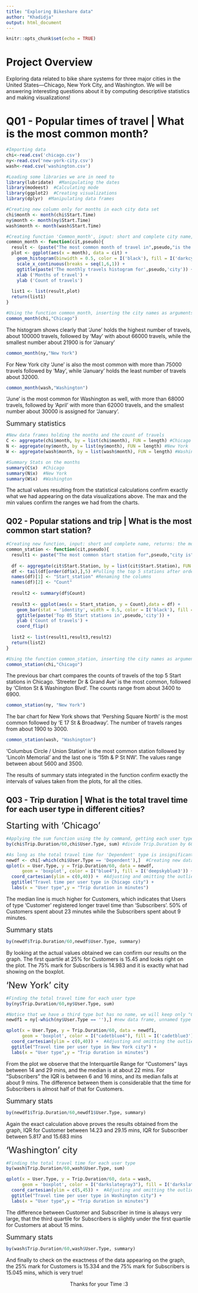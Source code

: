 ```yaml
---
title: "Exploring Bikeshare data"
author: "Khadidja"
output: html_document
---
```


```r
knitr::opts_chunk$set(echo = TRUE)
```

# Project Overview
Exploring data related to bike share systems for three major cities in the United States—Chicago, New York City, and Washington.
We will be answering interesting questions about it by computing descriptive statistics and making visualizations!

# Q01 - Popular times of travel | What is the most common month?


```r
#Importing data
chi<-read.csv('chicago.csv')
ny<-read.csv('new-york-city.csv')
wash<-read.csv('washington.csv')

#Loading some libraries we are in need to
library(lubridate)  #Manipulating the dates
library(modeest)  #Calculating mode
library(ggplot2)  #Creating visualizations
library(dplyr)  #Manipulating data frames

#Creating new column only for months in each city data set
chi$month <- month(chi$Start.Time) 
ny$month <- month(ny$Start.Time)
wash$month <- month(wash$Start.Time)

#Creating function 'Common_month', input: short and complete city name, returns: the most common month + data visualization
common_month <- function(cit,pseudo){
  result <- (paste("The most common month of travel in",pseudo,"is the month number:",mfv(cit$month)))  #mfv() finds the most frequent value
  plot <- ggplot(aes(x = month), data = cit) +
    geom_histogram(binwidth = 0.5, color = I('black'), fill = I('darkcyan')) +
    scale_x_continuous(breaks = seq(1,6,1)) +
    ggtitle(paste('The monthly travels histogram for',pseudo,'city')) +
    xlab ('Months of travel') +
    ylab ('Count of travels')
  
  list1 <- list(result,plot)
  return(list1)
}

```

```r
#Using the function common_month, inserting the city names as arguments
common_month(chi,"Chicago")
```



The histogram shows clearly that 'June' holds the highest number of travels, about 100000 travels, followed by 'May' with about 66000 travels, while the smallest number about 21900 is for 'January'
```r
common_month(ny,"New York")
```

For New York city 'June' is also the most common with more than 75000 travels followed by 'May', while 'January' holds the least number of travels about 32000.
```r
common_month(wash,"Washington")
```


'June' is the most common for Washington as well, with more than 68000 travels, followed by 'April' with more than 62000 travels, and the smallest number about 30000 is assigned for 'January'.

<font size="4"> Summary statistics </font>

```r
#New data frames holding the months and the count of travels
C <- aggregate(chi$month, by = list(chi$month), FUN = length) #Chicago
N <- aggregate(ny$month, by = list(ny$month), FUN = length) #New York
W <- aggregate(wash$month, by = list(wash$month), FUN = length) #Washington

#Summary Stats on the months
summary(C$x)  #Chicago
summary(N$x)  #New York
summary(W$x)  #Washington
```

The actual values resulting from the statistical calculations confirm exactly what we had appearing on the data visualizations above.
The max and the min values confirm the ranges we had from the charts.

## Q02 - Popular stations and trip | What is the most common start station?


```r
#Creating new function, input: short and complete name, returns: the most common Start Station + data visualization + the summary stats related to the top 5 stations
common_station <- function(cit,pseudo){
  result1 <- paste("The most common start station for",pseudo,"city is",mfv(cit$Start.Station))
  
  df <- aggregate(cit$Start.Station, by = list(cit$Start.Station), FUN = length)#Creating new data frame storing the station with the related count of travels
  df <- tail(df[order(df$x),],5) #Pulling the top 5 stations after ordering the data frame
  names(df)[1] <- "Start_station" #Renaming the columns
  names(df)[2] <- "Count"
  
  result2 <- summary(df$Count)
  
  result3 <- ggplot(aes(x = Start_station, y = Count),data = df) +
    geom_bar(stat = 'identity', width = 0.5, color = I('black'), fill = I('darkseagreen1')) +
    ggtitle(paste('Top 05 Start stations in',pseudo,'city')) +
    ylab ('Count of travels') +
    coord_flip()
  
  list2 <- list(result1,result3,result2)
  return(list2)
}
```

```r
#Using the function common_station, inserting the city names as arguments
common_station(chi,"Chicago")
```

The previous bar chart compares the counts of travels of the top 5 Start stations in Chicago.
'Streeter Dr & Grand Ave' is the most common, followed by 'Clinton St & Washington Blvd'. The counts range from about 3400 to 6900.

```r
common_station(ny, "New York")
```

The bar chart for New York shows that 'Pershing Square North' is the most common followed by 'E 17 St & Broadway'.
The number of travels ranges from about 1900 to 3000.
```r
common_station(wash, "Washington")
```

'Columbus Circle / Union Station' is the most common station followed by 'Lincoln Memorial' and the last one is '15th & P St NW'.
The values range between about 5600 and 3500.

The results of summary stats integrated in the function confirm exactly the intervals of values taken from the plots, for all the cities. 

## Q03 - Trip duration | What is the total travel time for each user type in different cities?

<font size="5"> Starting with 'Chicago' </font> 

```r
#Applying the sum function using the by command, getting each user type with the total travel time in minutes 
by(chi$Trip.Duration/60,chi$User.Type, sum) #divide Trip.Duration by 60 to get the time in minutes
```

```r
#As long as the total travel time for 'Dependent' type is insignificant, we will be plotting only for 'Customer' and 'Subscriber'
newdf <- chi[-which(chi$User.Type == 'Dependent'),]  #Creating new data frame newdf, 'Dependent' omitted 
qplot(x = User.Type, y = Trip.Duration/60, data = newdf,
      geom = 'boxplot', color = I("blue4"), fill = I('deepskyblue3')) +
  coord_cartesian(ylim = c(0,40)) +  #Adjusting and omitting the outliers
  ggtitle("Travel time per user type in Chicago city") +
  labs(x = "User type",y = "Trip duration in minutes")
```

The median line is much higher for Customers, which indicates that Users of type 'Customer' registered longer travel time than 'Subscribers'.
50% of Customers spent about 23 minutes while the Subscribers spent about 9 minutes.  

<font size="4"> Summary stats</font> 

```r
by(newdf$Trip.Duration/60,newdf$User.Type, summary)
```
By looking at the actual values obtained we can confirm our results on the graph.
The first quartile at 25% for Customers is 15.45 and looks right on the plot.
The 75% mark for Subscribers is 14.983 and it is exactly what had showing on the boxplot.


<font size="5">'New York' city</font> 
```r
#Finding the total travel time for each user type
by(ny$Trip.Duration/60,ny$User.Type, sum)
```
 
```r
#Notice that we have a third type but has no name, we will keep only "Customer" and "Subscriber" for the upcoming explorations
newdf1 = ny[-which(ny$User.Type == ''),] #new data frame, unnamed type removed

qplot(x = User.Type, y = Trip.Duration/60, data = newdf1,
      geom = 'boxplot', color = I("cadetblue4"), fill = I('cadetblue3')) +
  coord_cartesian(ylim = c(0,40)) +  #Adjusting and omitting the outliers
  ggtitle("Travel time per user type in New York city") +
  labs(x = "User type",y = "Trip duration in minutes")
```

From the plot we observe that the Interquartile Range for "Customers" lays between 14 and 29 mins, and the median is at about 22 mins.
For "Subscribers" the IQR is between 6 and 16 mins, and its median falls at about 9 mins.
The difference between them is considerable that the time for Subscribers is almost half of that for Customers. 

<font size="4"> Summary stats</font> 
```r
by(newdf1$Trip.Duration/60,newdf1$User.Type, summary)
```
Again the exact calculation above proves the results obtained from the graph, IQR for Customer between 14.23 and 29.15 mins, IQR for Subscriber between 5.817 and 15.683 mins 

<font size="5">'Washington' city</font> 
```r
#Finding the total travel time for each user type
by(wash$Trip.Duration/60,wash$User.Type, sum)
```
```r
qplot(x = User.Type, y = Trip.Duration/60, data = wash,
      geom = 'boxplot', color = I("darkslategray3"), fill = I('darkslategray2')) +
  coord_cartesian(ylim = c(5,45)) +  #Adjusting and omitting the outliers
  ggtitle("Travel time per user type in Washington city") +
  labs(x = "User type",y = "Trip duration in minutes")
```

The difference between Customer and Subscriber in time is always very large, that the third quartile  for Subscribers is slightly under the first quartile for Customers at about  15 mins.

<font size="4"> Summary stats</font> 
```r
by(wash$Trip.Duration/60,wash$User.Type, summary)
```

And finally to check on the exactness of the data appearing on the graph, the 25% mark for Customers is 15.334 and the 75% mark for Subscribers is 15.045 mins, which is very true!

<center> Thanks for your Time :3 </center>
